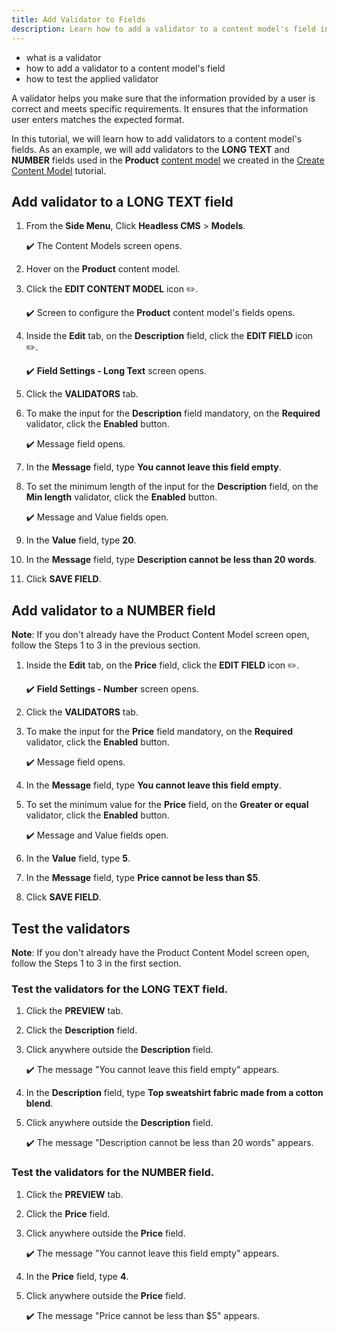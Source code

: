 ```yaml
---
title: Add Validator to Fields
description: Learn how to add a validator to a content model's field in Headless CMS.
---
```



<Alert type="success" title="WHAT YOU'LL LEARN">

- what is a validator
- how to add a validator to a content model's field
- how to test the applied validator

</Alert>

A validator helps you make sure that the information provided by a user is correct and meets specific requirements. 
It ensures that the information user enters matches the expected format.

In this tutorial, we will learn how to add validators to a content model's fields.
As an example, we will add validators to the **LONG TEXT** and **NUMBER** fields used in the **Product** [content model](../essentials/glossary#content-model) we created in the [Create Content Model](../essentials/create-content-model) tutorial.


## Add validator to a LONG TEXT field

1. From the **Side Menu**, Click **Headless CMS** > **Models**.

    ✔️ The Content Models screen opens.
    
2. Hover on the **Product** content model.

3. Click the **EDIT CONTENT MODEL** icon ✏️.

    ✔️ Screen to configure the **Product** content model's fields opens.

4. Inside the **Edit** tab, on the **Description** field, click the **EDIT FIELD** icon ✏️.

    ✔️ **Field Settings - Long Text** screen opens.

5. Click the **VALIDATORS** tab.

6. To make the input for the **Description** field mandatory, on the **Required** validator, click the **Enabled** button.

    ✔️ Message field opens.

7. In the **Message** field, type **You cannot leave this field empty**.

8. To set the minimum length of the input for the **Description** field, on the **Min length** validator, click the **Enabled** button.

    ✔️ Message and Value fields open.

9. In the **Value** field, type **20**.

10. In the **Message** field, type **Description cannot be less than 20 words**.

11. Click **SAVE FIELD**.


## Add validator to a NUMBER field
 **Note**: If you don't already have the Product Content Model screen open, follow the Steps 1 to 3 in the previous section.

1. Inside the **Edit** tab, on the **Price** field, click the **EDIT FIELD** icon ✏️.

    ✔️ **Field Settings - Number** screen opens.

2. Click the **VALIDATORS** tab.

3. To make the input for the **Price** field mandatory, on the **Required** validator, click the **Enabled** button.

    ✔️ Message field opens.

4. In the **Message** field, type **You cannot leave this field empty**.

5. To set the minimum value for the **Price** field, on the **Greater or equal** validator, click the **Enabled** button.

    ✔️ Message and Value fields open.

6. In the **Value** field, type **5**.

7. In the **Message** field, type **Price cannot be less than $5**.

8. Click **SAVE FIELD**.
    

## Test the validators

**Note**: If you don't already have the Product Content Model screen open, follow the Steps 1 to 3 in the first section.

### Test the validators for the LONG TEXT field.

1. Click the **PREVIEW** tab.

2. Click the **Description** field.

3. Click anywhere outside the **Description** field.

    ✔️ The message "You cannot leave this field empty" appears.

4. In the **Description** field, type **Top sweatshirt fabric made from a cotton blend**.

5. Click anywhere outside the **Description** field.

    ✔️ The message "Description cannot be less than 20 words" appears.


### Test the validators for the NUMBER field.

1. Click the **PREVIEW** tab.

2. Click the **Price** field.

3. Click anywhere outside the **Price** field.

    ✔️ The message "You cannot leave this field empty" appears.

4. In the **Price** field, type **4**.

5. Click anywhere outside the **Price** field.

    ✔️ The message "Price cannot be less than $5" appears.
